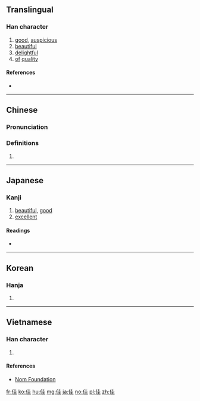 {{also|隹}}
==Translingual==

===Han character===
{{Han char|rn=9|rad=人|as=06|sn=8|four=2421<sub>4</sub>|canj=人土土 (OGG)|ids=⿰[[亻]][[圭]]}}

# [[good]], [[auspicious]]
# [[beautiful]]
# [[delightful]]
# [[of]] [[quality]]

====References====
* {{Han ref|kx=0100.180|dkj=00557|dj=0212.130|hdz=10143.160|uh=4F73|ud=20339|bh=A8CE|bd=43214}}

----

==Chinese==
{{zh-forms}}

===Pronunciation===
{{zh-pron
|m=jiā
|c=gaai1
|mc=y
|oc=y
|ma=
|cat=a
}}

===Definitions===
# {{rfdef|lang=zh}}

----

==Japanese==

===Kanji===
{{ja-kanji|grade=c|rs=人06}}
# [[beautiful]], [[good]]
# [[excellent]]

====Readings====
* {{ja-readings|goon=[[け]] (ke)|kanon=[[かい]] (kai)|kanyoon=[[か]] (ka), [[けい]] (kei)|kun=[[よい]] (yoi)}}

----

==Korean==

===Hanja===
{{ko-hanja|hangeul=[[가]], [[개]]|rv=ga, gae|mr=ka, kae}}

# {{defn|lang=ko|sort=人06}}

----

==Vietnamese==

===Han character===
{{vi-hantu|[[giai]], [[trai]], [[dai]], [[lai]]|rs=人06}}

# {{defn|lang=vi|sort=人06}}

====References====
*[http://nomfoundation.org/common/nom_details.php?codepoint=4f73 Nom Foundation]

[[fr:佳]]
[[ko:佳]]
[[hu:佳]]
[[mg:佳]]
[[ja:佳]]
[[no:佳]]
[[pl:佳]]
[[zh:佳]]